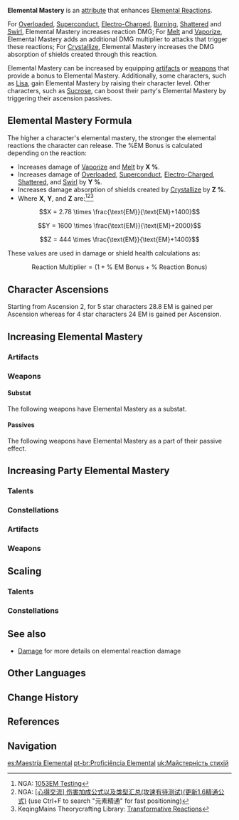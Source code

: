 {{See also|Damage#Elemental Reaction Damage}}
{{Terminology Infobox
|image        = Icon Attribute Elemental Mastery.png
|type         = Attributes
|type2        = Combat
|type3        = Game Systems
}}
'''Elemental Mastery''' is an [[attribute]] that enhances [[Elemental Reactions]].

For [[Overloaded]], [[Superconduct]], [[Electro-Charged]], [[Burning]], [[Shattered]] and [[Swirl]], Elemental Mastery increases reaction DMG; For [[Melt]] and [[Vaporize]], Elemental Mastery adds an additional DMG multiplier to attacks that trigger these reactions; For [[Crystallize]], Elemental Mastery increases the DMG absorption of shields created through this reaction.

Elemental Mastery can be increased by equipping [[artifacts]] or [[weapons]] that provide a bonus to Elemental Mastery. Additionally, some characters, such as [[Lisa]], gain Elemental Mastery by raising their character level. Other characters, such as [[Sucrose]], can boost their party's Elemental Mastery by triggering their ascension passives.

==Elemental Mastery Formula==
{{See also|Damage#Elemental Reaction Damage}}
The higher a character's elemental mastery, the stronger the elemental reactions the character can release.
The <math>\% \text{EM Bonus}</math> is calculated depending on the reaction:
*Increases damage of [[Vaporize]] and [[Melt]] by '''X %'''.
*Increases damage of [[Overloaded]], [[Superconduct]], [[Electro-Charged]], [[Shattered]], and [[Swirl]] by '''Y %'''.
*Increases damage absorption of shields created by [[Crystallize]] by '''Z %'''.
*Where '''X''', '''Y''', and '''Z''' are:<ref>NGA: [https://bbs.nga.cn/read.php?tid=23715498 1053EM Testing]</ref><ref>NGA: [https://bbs.nga.cn/read.php?tid=23633102 <nowiki>[心得交流]</nowiki> 伤害加成公式以及类型汇总(攻速有待测试)(更新1.6精通公式)] (use Ctrl+F to search "元素精通" for fast positioning)</ref><ref>KeqingMains Theorycrafting Library: [https://library.keqingmains.com/mechanics/combat/elemental-reactions/transformative-reactions Transformative Reactions]</ref>

:<math>X = 2.78 \times \frac{\text{EM}}{\text{EM}+1400} </math>
:<math>Y = 1600 \times \frac{\text{EM}}{\text{EM}+2000} </math>
:<math>Z = 444 \times \frac{\text{EM}}{\text{EM}+1400} </math>

These values are used in damage or shield health calculations as:
:<math>\text{Reaction Multiplier} = (1 + \% \text{ EM Bonus} + \% \text{ Reaction Bonus})</math>

==Character Ascensions==
{{Characters by Ascension Stat Table|Elemental Mastery}}

Starting from Ascension 2, for 5 star characters 28.8 EM is gained per Ascension whereas for 4 star characters 24 EM is gained per Ascension.

==Increasing Elemental Mastery==
===Artifacts===
{{Artifacts by Category Table|Elemental Mastery Artifacts}}

===Weapons===
====Substat====
The following weapons have Elemental Mastery as a substat.
{{Weapons by Category Table|Elemental Mastery Substat Weapons}}

====Passives====
The following weapons have Elemental Mastery as a part of their passive effect.
{{Weapons by Category Table|Elemental Mastery Passive Weapons}}

==Increasing Party Elemental Mastery==
===Talents===
{{Talents by Category Table|Party Elemental Mastery Talents}}

===Constellations===
{{Constellations by Category Table|Party Elemental Mastery Constellations}}

===Artifacts===
{{Artifacts by Category Table|Party Elemental Mastery Artifacts}}

===Weapons===
{{Weapons by Category Table|Party Elemental Mastery Passive Weapons}}

==Scaling==
===Talents===
{{Talents by Category Table|Elemental Mastery Scaling Talents}}

===Constellations===
{{Constellations by Category Table|Elemental Mastery Scaling Constellations}}

==See also==
* [[Damage#Elemental Reaction Damage|Damage]] for more details on elemental reaction damage

==Other Languages==
{{Other Languages
|en       = Elemental Mastery
|zhs      = 元素精通
|zhs_rm   = Yuánsù Jīngtōng
|zht      = 元素精通
|zht_rm   = Yuánsù Jīngtōng
|zh_tl    = Element Proficiency
|ja       = 元素熟知
|ja_rm    = Genso Jukuchi{{Assumed}}
|ja_tl    = Element Familiarity
|ko       = {{tt|원소|元素}} 마스터리
|ko_rm    = Wonso Maseuteori
|ko_tl    = Element Mastery
|es       = Maestría Elemental
|es_tl    = Elemental Mastery
|fr       = Maîtrise élémentaire
|fr_tl    = Elemental Mastery
|ru       = Мастерство стихий
|ru_tl    = 
|th       = ความชำนาญธาตุ
|th_rm    = Khwam Chamnan Thatu
|th_tl    = Elemental Mastery
|vi       = {{tt|Tinh Thông|精通}} {{tt|Nguyên Tố|元素}}
|vi_tl    = Element Proficiency
|de       = Elementarkunde
|de_tl    = Elemental Studies
|id       = Elemental Mastery
|pt       = Proficiência Elemental
|pt_tl    = Elemental Proficiency
}}

==Change History==
{{Change History|1.0}}

==References==
{{Reflist}}

==Navigation==
{{Combat Navbox|state=collapsed}}
{{Element Navbox|state=collapsed}}
{{Attribute Navbox}}

[[es:Maestría Elemental]]
[[pt-br:Proficiência Elemental]]
[[uk:Майстерність стихій]]